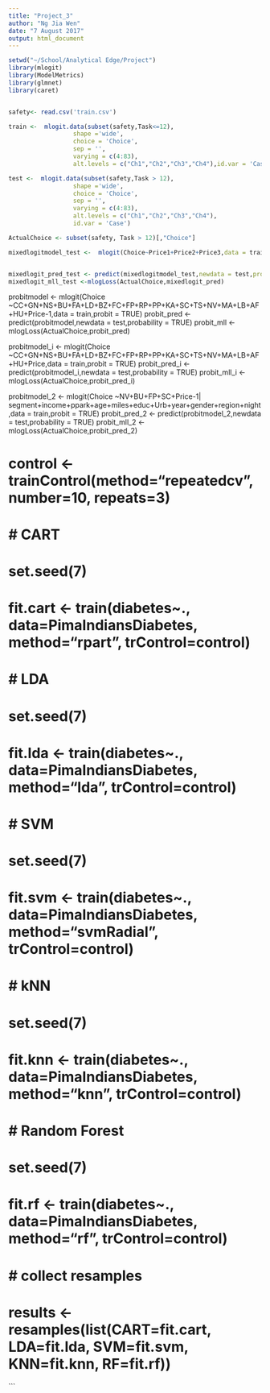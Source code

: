 ```yaml
---
title: "Project_3"
author: "Ng Jia Wen"
date: "7 August 2017"
output: html_document
---
```


```r
setwd("~/School/Analytical Edge/Project")
library(mlogit) 
library(ModelMetrics)
library(glmnet)
library(caret)


safety<- read.csv('train.csv')

train <-  mlogit.data(subset(safety,Task<=12),
                  shape ='wide',
                  choice = 'Choice',
                  sep = '',
                  varying = c(4:83), 
                  alt.levels = c("Ch1","Ch2","Ch3","Ch4"),id.var = 'Case')

test <-  mlogit.data(subset(safety,Task > 12),
                  shape ='wide',
                  choice = 'Choice',
                  sep = '',
                  varying = c(4:83), 
                  alt.levels = c("Ch1","Ch2","Ch3","Ch4"),
                  id.var = 'Case') 

ActualChoice <- subset(safety, Task > 12)[,"Choice"]
```

```r

mixedlogitmodel_test <-  mlogit(Choice~Price1+Price2+Price3,data = train, panel = TRUE, rpar = c(Price = 'n'), probability = TRUE)


mixedlogit_pred_test <- predict(mixedlogitmodel_test,newdata = test,probability = TRUE)
mixedlogit_mll_test <-mlogLoss(ActualChoice,mixedlogit_pred)

```





probitmodel <-  mlogit(Choice ~CC+GN+NS+BU+FA+LD+BZ+FC+FP+RP+PP+KA+SC+TS+NV+MA+LB+AF+HU+Price-1,data = train,probit = TRUE)
probit_pred <- predict(probitmodel,newdata = test,probability = TRUE)
probit_mll <- mlogLoss(ActualChoice,probit_pred)

probitmodel_i <-  mlogit(Choice ~CC+GN+NS+BU+FA+LD+BZ+FC+FP+RP+PP+KA+SC+TS+NV+MA+LB+AF+HU+Price,data = train,probit = TRUE)
probit_pred_i <- predict(probitmodel_i,newdata = test,probability = TRUE)
probit_mll_i <- mlogLoss(ActualChoice,probit_pred_i)


probitmodel_2 <-  mlogit(Choice ~NV+BU+FP+SC+Price-1|
                        segment+income+ppark+age+miles+educ+Urb+year+gender+region+night,data = train,probit = TRUE)
probit_pred_2 <- predict(probitmodel_2,newdata = test,probability = TRUE)
probit_mll_2 <- mlogLoss(ActualChoice,probit_pred_2)

# control <- trainControl(method="repeatedcv", number=10, repeats=3)
# # CART
# set.seed(7)
# fit.cart <- train(diabetes~., data=PimaIndiansDiabetes, method="rpart", trControl=control)
# # LDA
# set.seed(7)
# fit.lda <- train(diabetes~., data=PimaIndiansDiabetes, method="lda", trControl=control)
# # SVM
# set.seed(7)
# fit.svm <- train(diabetes~., data=PimaIndiansDiabetes, method="svmRadial", trControl=control)
# # kNN
# set.seed(7)
# fit.knn <- train(diabetes~., data=PimaIndiansDiabetes, method="knn", trControl=control)
# # Random Forest
# set.seed(7)
# fit.rf <- train(diabetes~., data=PimaIndiansDiabetes, method="rf", trControl=control)
# # collect resamples
# results <- resamples(list(CART=fit.cart, LDA=fit.lda, SVM=fit.svm, KNN=fit.knn, RF=fit.rf))
```